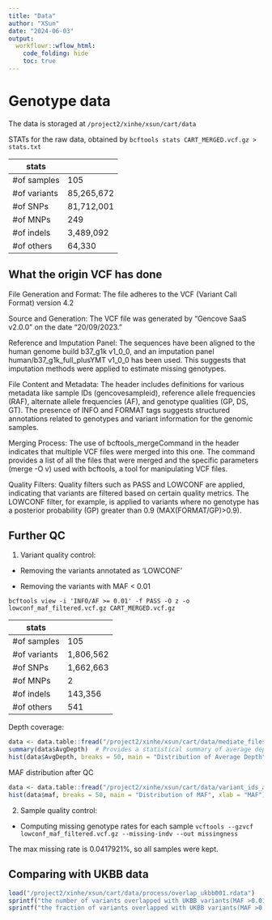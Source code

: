 ```yaml
---
title: "Data"
author: "XSun"
date: "2024-06-03"
output:
  workflowr::wflow_html:
    code_folding: hide
    toc: true
---
```


# Genotype data

The data is storaged at `/project2/xinhe/xsun/cart/data`

STATs for the raw data, obtained by `bcftools stats CART_MERGED.vcf.gz > stats.txt`

| stats        |            |
|--------------|------------|
| #of samples  | 105        |
| #of variants | 85,265,672 |
| #of SNPs     | 81,712,001 |
| #of MNPs     | 249        |
| #of indels   | 3,489,092  |
| #of others   | 64,330     |

## What the origin VCF has done

File Generation and Format: The file adheres to the VCF (Variant Call Format) version 4.2

Source and Generation: The VCF file was generated by "Gencove SaaS v2.0.0" on the date "20/09/2023."

Reference and Imputation Panel: The sequences have been aligned to the human genome build b37_g1k v1_0_0, and an imputation panel human/b37_g1k_full_plusYMT v1_0_0 has been used. This suggests that imputation methods were applied to estimate missing genotypes.

File Content and Metadata: The header includes definitions for various metadata like sample IDs (gencovesampleid), reference allele frequencies (RAF), alternate allele frequencies (AF), and genotype qualities (GP, DS, GT). The presence of INFO and FORMAT tags suggests structured annotations related to genotypes and variant information for the genomic samples.

Merging Process: The use of bcftools_mergeCommand in the header indicates that multiple VCF files were merged into this one. The command provides a list of all the files that were merged and the specific parameters (merge -O v) used with bcftools, a tool for manipulating VCF files.

Quality Filters: Quality filters such as PASS and LOWCONF are applied, indicating that variants are filtered based on certain quality metrics. The LOWCONF filter, for example, is applied to variants where no genotype has a posterior probability (GP) greater than 0.9 (MAX(FORMAT/GP)>0.9). 

## Further QC 

1. Variant quality control:

- Removing the variants annotated as 'LOWCONF' 

- Removing the variants with MAF < 0.01

`bcftools view -i 'INFO/AF >= 0.01' -f PASS -O z -o lowconf_maf_filtered.vcf.gz CART_MERGED.vcf.gz`


| stats        |            |
|--------------|------------|
| #of samples  | 105        |
| #of variants | 1,806,562  |
| #of SNPs     | 1,662,663  |
| #of MNPs     | 2          |
| #of indels   | 143,356    |
| #of others   | 541        |

Depth coverage: 

```r
data <- data.table::fread("/project2/xinhe/xsun/cart/data/mediate_files/summary_depths.txt", header = FALSE, col.names = c("Chrom", "Pos", "RSID", "Ref", "Alt", "MinDepth", "MaxDepth", "AvgDepth", "Count"))
summary(data$AvgDepth)  # Provides a statistical summary of average depths
hist(data$AvgDepth, breaks = 50, main = "Distribution of Average Depth", xlab = "Average Depth")  # Histogram of average depth
```

MAF distribution after QC

```r
data <- data.table::fread("/project2/xinhe/xsun/cart/data/variant_ids_and_maf.txt", header = FALSE, col.names = c("snp","maf"))
hist(data$maf, breaks = 50, main = "Distribution of MAF", xlab = "MAF") 
```

2. Sample quality control:

- Computing missing genotype rates for each sample `vcftools --gzvcf lowconf_maf_filtered.vcf.gz --missing-indv --out missingness`

The max missing rate is 0.0417921%, so all samples were kept.

## Comparing with UKBB data

```r
load("/project2/xinhe/xsun/cart/data/process/overlap_ukbb001.rdata")
sprintf("the number of variants overlapped with UKBB variants(MAF >0.01) is %s", nrow(merged_var001))
sprintf("the fraction of variants overlapped with UKBB variants(MAF >0.01) is %s", round(nrow(merged_var001)/nrow(data),digits = 4))
```



